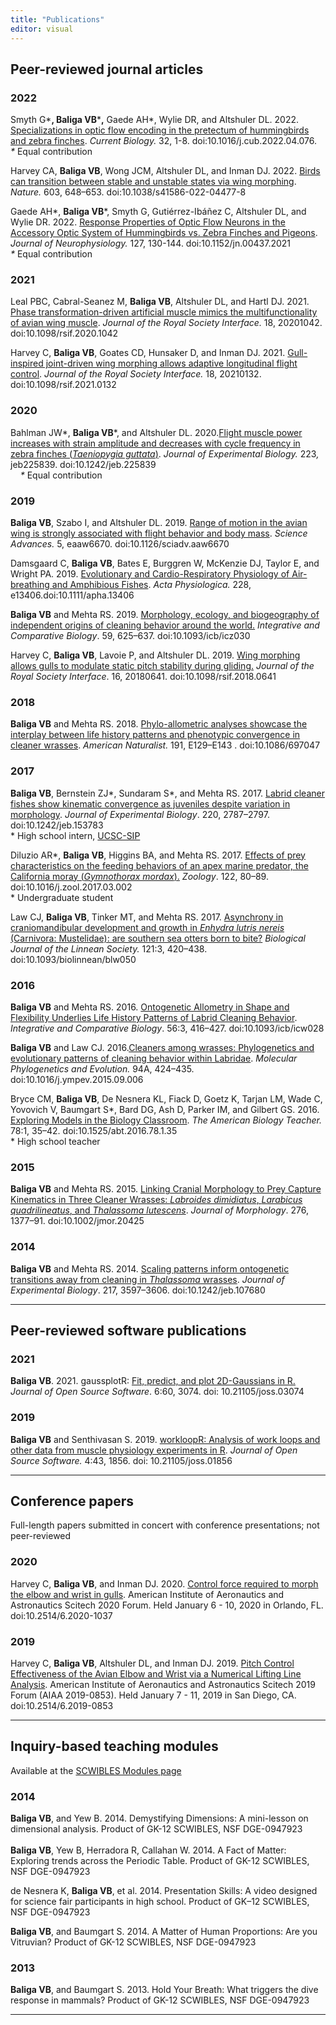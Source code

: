 ```yaml
---
title: "Publications"
editor: visual
---
```


## Peer-reviewed journal articles

### 2022

Smyth G\***, Baliga VB**\***,** Gaede AH\*, Wylie DR, and Altshuler DL. 2022. [Specializations in optic flow encoding in the pretectum of hummingbirds and zebra finches](https://doi.org/10.1016/j.cub.2022.04.076). *Current Biology.* 32, 1-8. doi:10.1016/j.cub.2022.04.076*.\
\** Equal contribution

Harvey CA, **Baliga VB**, Wong JCM, Altshuler DL, and Inman DJ. 2022. [Birds can transition between stable and unstable states via wing morphing](https://doi.org/10.1038/s41586-022-04477-8). *Nature.* 603, 648--653. doi:10.1038/s41586-022-04477-8

Gaede AH\*, **Baliga VB**\*, Smyth G, Gutiérrez-Ibáñez C, Altshuler DL, and Wylie DR. 2022. [Response Properties of Optic Flow Neurons in the Accessory Optic System of Hummingbirds vs. Zebra Finches and Pigeons](https://doi.org/10.1152/jn.00437.2021). *Journal of Neurophysiology.* 127, 130-144. doi:10.1152/jn.00437.2021\
*\** Equal contribution

### 2021

Leal PBC, Cabral-Seanez M, **Baliga VB**, Altshuler DL, and Hartl DJ. 2021. [Phase transformation-driven artificial muscle mimics the multifunctionality of avian wing muscle](https://doi.org/10.1098/rsif.2020.1042). *Journal of the Royal Society Interface.* 18, 20201042. doi:10.1098/rsif.2020.1042

Harvey C, **Baliga VB**, Goates CD, Hunsaker D, and Inman DJ. 2021. [Gull-inspired joint-driven wing morphing allows adaptive longitudinal flight control](https://doi.org/10.1098/rsif.2021.0132). *Journal of the Royal Society Interface.* 18, 20210132. doi:10.1098/rsif.2021.0132

### 2020

Bahlman JW\*, **Baliga VB**\*, and Altshuler DL. 2020.[Flight muscle power increases with strain amplitude and decreases with cycle frequency in zebra finches (*Taeniopygia guttata*)](https://dx.doi.org/10.1242/jeb.225839). *Journal of Experimental Biology.* 223*,* jeb225839. doi:10.1242/jeb.225839*\
    \** Equal contribution

### 2019

**Baliga VB**, Szabo I, and Altshuler DL. 2019. [Range of motion in the avian wing is strongly associated with flight behavior and body mass](https://doi.org/10.1126/sciadv.aaw6670). *Science Advances.* 5, eaaw6670. doi:10.1126/sciadv.aaw6670

Damsgaard C, **Baliga VB**, Bates E, Burggren W, McKenzie DJ, Taylor E, and Wright PA. 2019. [Evolutionary and Cardio-Respiratory Physiology of Air-breathing and Amphibious Fishes](https://doi.org/10.1111/apha.13406). *Acta Physiologica.* 228, e13406.doi:10.1111/apha.13406

**Baliga VB** and Mehta RS. 2019. [Morphology, ecology, and biogeography of independent origins of cleaning behavior around the world.](https://doi.org/10.1093/icb/icz030) *Integrative and Comparative Biology*. 59, 625--637. doi:10.1093/icb/icz030

Harvey C, **Baliga VB**, Lavoie P, and Altshuler DL. 2019. [Wing morphing allows gulls to modulate static pitch stability during gliding.](http://dx.doi.org/10.1098/rsif.2018.0641) *Journal of the Royal Society Interface*. 16, 20180641. doi:10.1098/rsif.2018.0641

### 2018

**Baliga VB** and Mehta RS. 2018. [Phylo-allometric analyses showcase the interplay between life history patterns and phenotypic convergence in cleaner wrasses](https://doi.org/10.1086/697047). *American Naturalist.* 191, E129--E143 . doi:10.1086/697047

### 2017

**Baliga VB**, Bernstein ZJ\*, Sundaram S\*, and Mehta RS. 2017. [Labrid cleaner fishes show kinematic convergence as juveniles despite variation in morphology](http://dx.doi.org/10.1242/jeb.153783). *Journal of Experimental Biology*. 220, 2787--2797. doi:10.1242/jeb.153783\
\* High school intern, [UCSC-SIP](http://ucsc-sip.org/)

Diluzio AR\*, **Baliga VB**, Higgins BA, and Mehta RS. 2017. [Effects of prey characteristics on the feeding behaviors of an apex marine predator, the California moray (*Gymnothorax mordax*).](http://dx.doi.org/10.1016/j.zool.2017.03.002) *Zoology*. 122, 80--89. doi:10.1016/j.zool.2017.03.002\
\* Undergraduate student

Law CJ, **Baliga VB**, Tinker MT, and Mehta RS. 2017. [Asynchrony in craniomandibular development and growth in *Enhydra lutris nereis* (Carnivora: Mustelidae): are southern sea otters born to bite?](http://dx.doi.org/10.1093/biolinnean/blw050) *Biological Journal of the Linnean Society.* 121:3, 420--438. doi:10.1093/biolinnean/blw050

### 2016

**Baliga VB** and Mehta RS. 2016. [Ontogenetic Allometry in Shape and Flexibility Underlies Life History Patterns of Labrid Cleaning Behavior](http://dx.doi.org/10.1093/icb/icw028). *Integrative and Comparative Biology*. 56:3, 416--427. doi:10.1093/icb/icw028

**Baliga VB** and Law CJ. 2016.[Cleaners among wrasses: Phylogenetics and evolutionary patterns of cleaning behavior within Labridae](http://dx.doi.org/10.1016/j.ympev.2015.09.006). *Molecular Phylogenetics and Evolution.* 94A, 424--435. doi:10.1016/j.ympev.2015.09.006

Bryce CM, **Baliga VB**, De Nesnera KL, Fiack D, Goetz K, Tarjan LM, Wade C, Yovovich V, Baumgart S\*, Bard DG, Ash D, Parker IM, and Gilbert GS. 2016*.* [Exploring Models in the Biology Classroom](http://dx.doi.org/10.1525/abt.2016.78.1.35). *The American Biology Teacher.* 78:1, 35--42. doi:10.1525/abt.2016.78.1.35\
\* High school teacher

### 2015

**Baliga VB** and Mehta RS. 2015. [Linking Cranial Morphology to Prey Capture Kinematics in Three Cleaner Wrasses: *Labroides dimidiatus*, *Larabicus quadrilineatus*, and *Thalassoma lutescens*](http://dx.doi.org/10.1002/jmor.20425). *Journal of Morphology*. 276, 1377--91. doi:10.1002/jmor.20425

### 2014

**Baliga VB** and Mehta RS. 2014. [Scaling patterns inform ontogenetic transitions away from cleaning in *Thalassoma* wrasses](http://dx.doi.org/10.1242/jeb.107680). *Journal of Experimental Biology*. 217, 3597--3606. doi:10.1242/jeb.107680

------------------------------------------------------------------------

## Peer-reviewed software publications

### 2021

**Baliga VB**. 2021. gaussplotR: [Fit, predict, and plot 2D-Gaussians in R.](https://doi.org/10.21105/joss.03074) *Journal of Open Source Software*. 6:60, 3074. doi: 10.21105/joss.03074

### 2019

**Baliga VB** and Senthivasan S. 2019. [workloopR: Analysis of work loops and other data from muscle physiology experiments in R](https://doi.org/10.21105/joss.01856). *Journal of Open Source Software.* 4:43, 1856. doi: 10.21105/joss.01856

------------------------------------------------------------------------

## Conference papers

Full-length papers submitted in concert with conference presentations; not peer-reviewed

### 2020

Harvey C, **Baliga VB**, and Inman DJ. 2020. [Control force required to morph the elbow and wrist in gulls](https://dx.doi.org/10.2514/6.2020-1037). American Institute of Aeronautics and Astronautics Scitech 2020 Forum. Held January 6 - 10, 2020 in Orlando, FL. doi:10.2514/6.2020-1037

### 2019

Harvey C, **Baliga VB**, Altshuler DL, and Inman DJ. 2019. [Pitch Control Effectiveness of the Avian Elbow and Wrist via a Numerical Lifting Line Analysis](https://doi.org/10.2514/6.2019-0853). American Institute of Aeronautics and Astronautics Scitech 2019 Forum (AIAA 2019-0853). Held January 7 - 11, 2019 in San Diego, CA. doi:10.2514/6.2019-0853

------------------------------------------------------------------------

## Inquiry-based teaching modules

Available at the [SCWIBLES Modules page](http://scwibles.ucsc.edu/SCWIBLESModules.html)

### 2014

**Baliga VB**, and Yew B. 2014. Demystifying Dimensions: A mini-lesson on dimensional analysis. Product of GK-12 SCWIBLES, NSF DGE-0947923\
\
**Baliga VB**, Yew B, Herradora R, Callahan W. 2014. A Fact of Matter: Exploring trends across the Periodic Table. Product of GK-12 SCWIBLES, NSF DGE-0947923

de Nesnera K, **Baliga VB**, et al. 2014. Presentation Skills: A video designed for science fair participants in high school. Product of GK--12 SCWIBLES, NSF DGE-0947923

**Baliga VB**, and Baumgart S. 2014. A Matter of Human Proportions: Are you Vitruvian? Product of GK-12 SCWIBLES, NSF DGE-0947923

### 2013

**Baliga VB**, and Baumgart S. 2013. Hold Your Breath: What triggers the dive response in mammals? Product of GK-12 SCWIBLES, NSF DGE-0947923

------------------------------------------------------------------------
